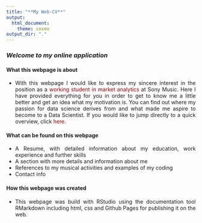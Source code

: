 ```yaml
---
title: "**My Web-CV**" 
output:
  html_document:
    theme: cosmo
output_dir: "."
---
```



<style>
body {
text-align: justify}

.nav>li>a {
    position: relative;
    display: block;
    padding: 10px 15px;
    color: #990000;
}
.nav-pills>li.active>a, .nav-pills>li.active>a:hover, .nav-pills>li.active>a:focus {
    color: #ffffff;
    background-color: #990000;
}

a:link {
  color: #990000;
  background-color: transparent;
  text-decoration: none;
}

a:visited {
  color: pink;
  background-color: transparent;
  text-decoration: none;
}

a:hover {
  color: darkblue;
  background-color: transparent;
  text-decoration: underline;
}

a:active {
  color: yellow;
  background-color: transparent;
  text-decoration: underline;
}

</style>

### *Welcome to my online application* {.tabset .tabset-fade .tabset-pills}


#### What this webpage is about {.tabset}
* With this webpage I would like to express my sincere interest in the position as a <a href="https://www.sonymusic.de/job/werkstudentin-m-w-d-market-analytics/" rel="noopener noreferrer" target="_parent">working student in market analytics</a> at Sony Music. Here I have provided everything for you in order to get to know me   a little better and get an idea what my motivation is. You can find out where my passion for data science      derives from and what made me aspire to become to a Data Scientist. If you would like to jump directly to a    quick overview, click <a href="https://fabio-auerswald.github.io/Resume.html "rel="noopener noreferrer" target="_parent">here</a>.


#### What can be found on this webpage {.tabset}
* A Resume, with detailed information about my education, work experience and further skills
* A section with more details and information about me
* References to my musical activities and examples of my coding
* Contact info


#### How this webpage was created {.tabset}
* This webpage was build with RStudio using the documentation tool RMarkdown including html, css and Github      Pages for publishing it on the web.





